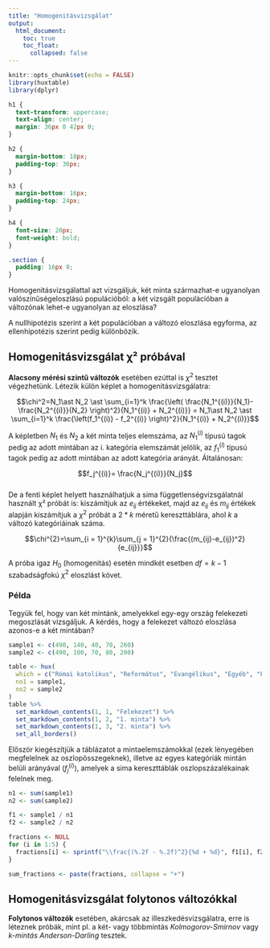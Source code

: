 ```yaml
---
title: "Homogenitásvizsgálat"
output: 
  html_document:
    toc: true
    toc_float:
      collapsed: false
---
```


```r
knitr::opts_chunk$set(echo = FALSE)
library(huxtable)
library(dplyr)
```

```css
h1 {
  text-transform: uppercase;
  text-align: center;
  margin: 36px 0 42px 0;
}

h2 {
  margin-bottom: 18px;
  padding-top: 36px;
}

h3 {
  margin-bottom: 16px;
  padding-top: 24px;
}

h4 {
  font-size: 20px;
  font-weight: bold;
}

.section {
  padding: 16px 0;
}
```

Homogenitásvizsgálattal azt vizsgáljuk, két minta származhat-e ugyanolyan valószínűségeloszlású populációból: a két vizsgált populációban a változónak lehet-e ugyanolyan az eloszlása?  

A nullhipotézis szerint a két populációban a változó eloszlása egyforma, az ellenhipotézis szerint pedig különbözik.  

## Homogenitásvizsgálat &chi;&sup2; próbával

**Alacsony mérési szintű változók** esetében ezúttal is $\chi^2$ tesztet végezhetünk. Létezik külön képlet a homogenitásvizsgálatra:

$$\chi^2=N_1\ast N_2 \ast \sum_{i=1}^k \frac{\left( \frac{N_1^{(i)}}{N_1}-\frac{N_2^{(i)}}{N_2} \right)^2}{N_1^{(i)} + N_2^{(i)}} = N_1\ast N_2 \ast \sum_{i=1}^k \frac{\left(f_1^{(i)} - f_2^{(i)} \right)^2}{N_1^{(i)} + N_2^{(i)}}$$

A képletben $N_1$ és $N_2$ a két minta teljes elemszáma, az $N_1^{(i)}$ típusú tagok pedig az adott mintában az i. kategória elemszámát jelölik, az $f_1^{(i)}$ típusú tagok pedig az adott mintában az adott kategória arányát. Általánosan:  

$$f_j^{(i)}= \frac{N_j^{(i)}}{N_j}$$  
De a fenti képlet helyett használhatjuk a sima függetlenségvizsgálatnál használt &chi;&sup2; próbát is: kiszámítjuk az $e_{ij}$ értékeket, majd az $e_{ij}$ és $m_{ij}$ értékek alapján kiszámítjuk a $\chi^2$ próbát a $2\ast k$ méretű kereszttáblára, ahol $k$ a változó kategóriáinak száma.

$$\chi^{2}=\sum_{i = 1}^{k}\sum_{j = 1}^{2}{\frac{(m_{ij}-e_{ij})^2}{e_{ij}}}$$

A próba igaz $H_0$ (homogenitás) esetén mindkét esetben $df = k-1$ szabadságfokú $\chi^2$ eloszlást követ.

### Példa  

Tegyük fel, hogy van két mintánk, amelyekkel egy-egy ország felekezeti megoszlását vizsgáljuk. A kérdés, hogy a felekezet változó eloszlása azonos-e a két mintában?

```r
sample1 <- c(490, 140, 40, 70, 260)
sample2 <- c(490, 100, 70, 80, 200)

table <- hux(
  which = c("Római katolikus", "Református", "Evangélikus", "Egyéb", "Felekezeten kívüli"),
  no1 = sample1,
  no2 = sample2
)
table %>%
  set_markdown_contents(1, 1, "Felekezet") %>%
  set_markdown_contents(1, 2, "1. minta") %>%
  set_markdown_contents(1, 3, "2. minta") %>%
  set_all_borders()
```

Először kiegészítjük a táblázatot a mintaelemszámokkal (ezek lényegében megfelelnek az oszlopösszegeknek), illetve az egyes kategóriák mintán belüli arányával ($f_j^{(i)}$), amelyek a sima kereszttáblák oszlopszázalékainak felelnek meg.

```r
n1 <- sum(sample1)
n2 <- sum(sample2)

f1 <- sample1 / n1
f2 <- sample2 / n2

fractions <- NULL
for (i in 1:5) {
  fractions[i] <- sprintf("\\frac{(%.2f - %.2f)^2}{%d + %d}", f1[i], f2[i], sample1[i], sample2[i])
}

sum_fractions <- paste(fractions, collapse = "+")
```

## Homogenitásvizsgálat folytonos változókkal

**Folytonos változók** esetében, akárcsak az illeszkedésvizsgálatra, erre is léteznek próbák, mint pl. a két- vagy többmintás *Kolmogorov-Smirnov* vagy *k-mintás Anderson-Darling* tesztek.  
